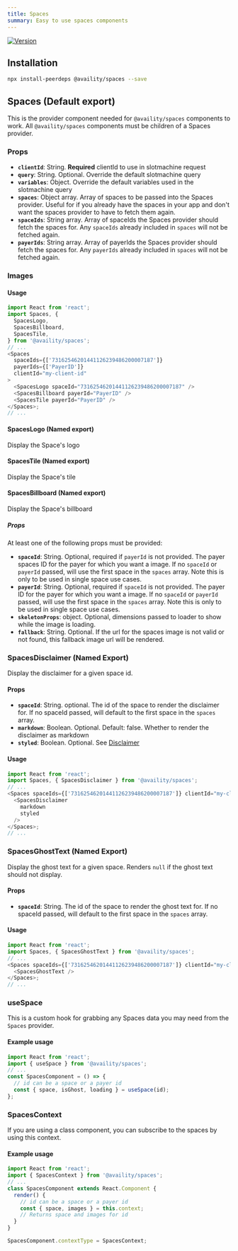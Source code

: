 ```yaml
---
title: Spaces
summary: Easy to use spaces components
---
```


[![Version](https://img.shields.io/npm/v/@availity/spaces.svg?style=for-the-badge)](https://www.npmjs.com/package/@availity/spaces)

## Installation

```bash
npx install-peerdeps @availity/spaces --save
```

## Spaces (Default export)

This is the provider component needed for `@availity/spaces` components to work. All `@availity/spaces` components must be children of a Spaces provider.

### Props

- **`clientId`**: String. **Required** clientId to use in slotmachine request
- **`query`**: String. Optional. Override the default slotmachine query
- **`variables`**: Object. Override the default variables used in the slotmachine query
- **`spaces`**: Object array. Array of spaces to be passed into the Spaces provider. Useful for if you already have the spaces in your app and don't want the spaces provider to have to fetch them again.
- **`spaceIds`**: String array. Array of spaceIds the Spaces provider should fetch the spaces for. Any `spaceIds` already included in `spaces` will not be fetched again.
- **`payerIds`**: String array. Array of payerIds the Spaces provider should fetch the spaces for. Any `payerIds` already included in `spaces` will not be fetched again.

### Images

#### Usage

```javascript
import React from 'react';
import Spaces, {
  SpacesLogo,
  SpacesBillboard,
  SpacesTile,
} from '@availity/spaces';
// ...
<Spaces
  spaceIds={['73162546201441126239486200007187']}
  payerIds={['PayerID']}
  clientId="my-client-id"
>
  <SpacesLogo spaceId="73162546201441126239486200007187" />
  <SpacesBillboard payerId="PayerID" />
  <SpacesTile payerId="PayerID" />
</Spaces>;
// ...
```

#### SpacesLogo (Named export)

Display the Space's logo

#### SpacesTile (Named export)

Display the Space's tile

#### SpacesBillboard (Named export)

Display the Space's billboard

##### Props

At least one of the following props must be provided:

- **`spaceId`**: String. Optional, required if `payerId` is not provided. The payer spaces ID for the payer for which you want a image. If no `spaceId` or `payerId` passed, will use the first space in the `spaces` array. Note this is only to be used in single space use cases.
- **`payerId`**: String. Optional, required if `spaceId` is not provided. The payer ID for the payer for which you want a image. If no `spaceId` or `payerId` passed, will use the first space in the `spaces` array. Note this is only to be used in single space use cases.
- **`skeletonProps`**: object. Optional, dimensions passed to loader to show while the image is loading.
- **`fallback`**: String. Optional. If the url for the spaces image is not valid or not found, this fallback image url will be rendered.

### SpacesDisclaimer (Named Export)

Display the disclaimer for a given space id.

#### Props

- **`spaceId`**: String. optional. The id of the space to render the disclaimer for. If no spaceId passed, will default to the first space in the `spaces` array.
- **`markdown`**: Boolean. Optional. Default: false. Whether to render the disclaimer as markdown
- **`styled`**: Boolean. Optional. See [Disclaimer](../typography)

#### Usage

```javascript
import React from 'react';
import Spaces, { SpacesDisclaimer } from '@availity/spaces';
// ...
<Spaces spaceIds={['73162546201441126239486200007187']} clientId="my-client-id">
  <SpacesDisclaimer
    markdown
    styled
  />
</Spaces>;
// ...
```

### SpacesGhostText (Named Export)

Display the ghost text for a given space. Renders `null` if the ghost text should not display.

#### Props

- **`spaceId`**: String. The id of the space to render the ghost text for. If no spaceId passed, will default to the first space in the `spaces` array.

#### Usage

```javascript
import React from 'react';
import Spaces, { SpacesGhostText } from '@availity/spaces';
// ...
<Spaces spaceIds={['73162546201441126239486200007187']} clientId="my-client-id">
  <SpacesGhostText />
</Spaces>;
// ...
```

### useSpace

This is a custom hook for grabbing any Spaces data you may need from the `Spaces` provider.

#### Example usage

```javascript
import React from 'react';
import { useSpace } from '@availity/spaces';
// ...
const SpacesComponent = () => {
  // id can be a space or a payer id
  const { space, isGhost, loading } = useSpace(id);
};
```

### SpacesContext

If you are using a class component, you can subscribe to the spaces by using this context.

#### Example usage

```javascript
import React from 'react';
import { SpacesContext } from '@availity/spaces';
// ...
class SpacesComponent extends React.Component {
  render() {
    // id can be a space or a payer id
    const { space, images } = this.context;
    // Returns space and images for id
  }
}

SpacesComponent.contextType = SpacesContext;
```
